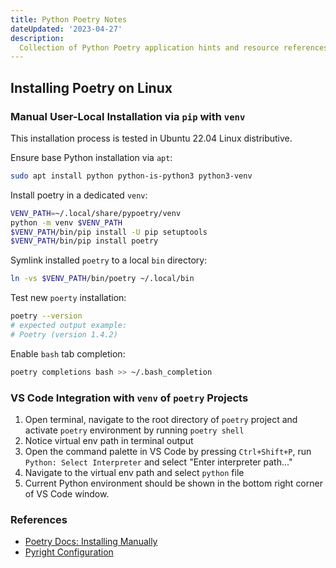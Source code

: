 ```yaml
---
title: Python Poetry Notes
dateUpdated: '2023-04-27'
description:
  Collection of Python Poetry application hints and resource references.
---
```


## Installing Poetry on Linux

### Manual User-Local Installation via `pip` with `venv`

This installation process is tested in Ubuntu 22.04 Linux distributive.

Ensure base Python installation via `apt`:

```bash
sudo apt install python python-is-python3 python3-venv
```

Install poetry in a dedicated `venv`:

```bash
VENV_PATH=~/.local/share/pypoetry/venv
python -m venv $VENV_PATH
$VENV_PATH/bin/pip install -U pip setuptools
$VENV_PATH/bin/pip install poetry
```

Symlink installed `poetry` to a local `bin` directory:

```bash
ln -vs $VENV_PATH/bin/poetry ~/.local/bin
```

Test new `poerty` installation:

```bash
poetry --version
# expected output example:
# Poetry (version 1.4.2)
```

Enable `bash` tab completion:

```bash
poetry completions bash >> ~/.bash_completion
```

### VS Code Integration with `venv` of `poetry` Projects

1. Open terminal, navigate to the root directory of `poetry` project and
   activate `poetry` environment by running `poetry shell`
1. Notice virtual env path in terminal output
1. Open the command palette in VS Code by pressing `Ctrl+Shift+P`, run
   `Python: Select Interpreter` and select "Enter interpreter path..."
1. Navigate to the virtual env path and select `python` file
1. Current Python environment should be shown in the bottom right corner of VS
   Code window.

### References

- [Poetry Docs: Installing Manually](https://python-poetry.org/docs/#installing-manually)
- [Pyright Configuration](https://github.com/microsoft/pyright/blob/main/docs/configuration.md)
